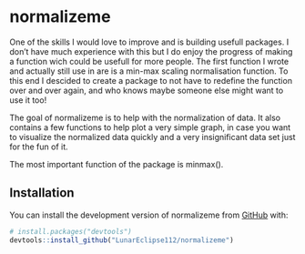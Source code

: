 # normalizeme

One of the skills I would love to improve and is building usefull packages. I don't have much experience with this but I do enjoy the progress of making a function wich could be usefull for more people. The first function I wrote and actually still use in are is a min-max scaling normalisation function. To this end I descided to create a package to not have to redefine the function over and over again, and who knows maybe someone else might want to use it too!

The goal of normalizeme is to help with the normalization of data. It also contains a few functions to help plot a very simple graph, in case you want to visualize the normalized data quickly and a very insignificant data set just for the fun of it.  

The most important function of the package is minmax(). 

## Installation

You can install the development version of normalizeme from [GitHub](https://github.com/) with:

``` r
# install.packages("devtools")
devtools::install_github("LunarEclipse112/normalizeme")
```